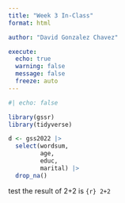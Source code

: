 ```yaml
---
title: "Week 3 In-Class"
format: html

author: "David Gonzalez Chavez"

execute: 
  echo: true
  warning: false
  message: false
  freeze: auto
---
```


```r
#| echo: false

library(gssr)
library(tidyverse)

```

```r
d <- gss2022 |> 
  select(wordsum,
         age,
         educ,
         marital) |> 
  drop_na()

```

test the result of 2+2 is `{r} 2+2`
